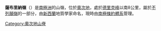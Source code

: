 {{Coord|80|9|S|156|20|E||display=title}}

'''薩布里納嶺'''（{{lang-en|Sabrina Ridge}}）是[[南極洲|南極洲]]的山嶺，位於[[奧次地|奧次地]]，處於[[德里克峰|德里克峰]]以南8公里，屬於[[不列顛嶺|不列顛嶺]]的一部分，由[[新西蘭|新西蘭]]地質學家命名，現時由[[南極條約體系|南極條約體系]]管理。

{{DEFAULTSORT:Sabrina Ridge}}
[[Category:奧次地山脊|Category:奧次地山脊]]


{{OatesLand-geo-stub}}
